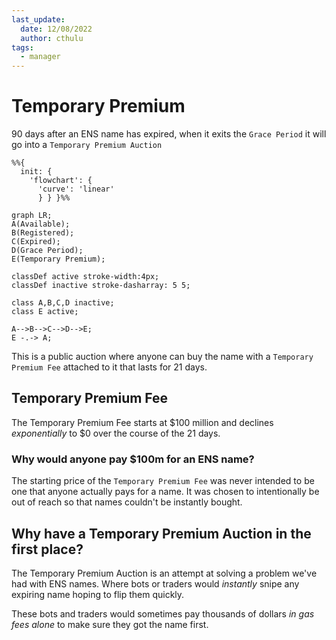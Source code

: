 ```yaml
---
last_update:
  date: 12/08/2022
  author: cthulu
tags:
  - manager
---
```



# Temporary Premium
90 days after an ENS name has expired, when it exits the `Grace Period` it will go into a `Temporary Premium Auction`
```mermaid
%%{
  init: {
    'flowchart': {
      'curve': 'linear'
      } } }%%
      
graph LR;
A(Available);
B(Registered);
C(Expired);
D(Grace Period);
E(Temporary Premium);

classDef active stroke-width:4px;
classDef inactive stroke-dasharray: 5 5;

class A,B,C,D inactive;
class E active;

A-->B-->C-->D-->E;
E -.-> A;
```
This is a public auction where anyone can buy the name with a `Temporary Premium Fee` attached to it that lasts for 21 days.

## Temporary Premium Fee
The Temporary Premium Fee starts at $100 million and declines *exponentially* to $0 over the course of the 21 days.

### Why would anyone pay $100m for an ENS name?
The starting price of the `Temporary Premium Fee` was never intended to be one that anyone actually pays for a name. It was chosen to intentionally be out of reach so that names couldn't be instantly bought.

## Why have a Temporary Premium Auction in the first place?
The Temporary Premium Auction is an attempt at solving a problem we've had with ENS names. Where bots or traders would *instantly* snipe any expiring name hoping to flip them quickly.

These bots and traders would sometimes pay thousands of dollars *in gas fees alone* to make sure they got the name first.
